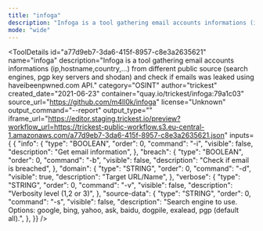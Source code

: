 ```yaml
---
title: "infoga"
description: "Infoga is a tool gathering email accounts informations (ip,hostname,country,...) from different public source (search engines, pgp key servers and shodan) and check if emails was leaked using haveibeenpwned.com API."
mode: "wide"
---
```



<ToolDetails
  id="a77d9eb7-3da6-415f-8957-c8e3a2635621"
  name="infoga"
  description="Infoga is a tool gathering email accounts informations (ip,hostname,country,...) from different public source (search engines, pgp key servers and shodan) and check if emails was leaked using haveibeenpwned.com API."
  category="OSINT"
  author="trickest"
  created_date="2021-06-23"
  container="quay.io/trickest/infoga:79a1c03"
  source_url="https://github.com/m4ll0k/infoga"
  license="Unknown"
  output_command="--report"
  output_type=""
  iframe_url="https://editor.staging.trickest.io/preview?workflow_url=https://trickest-public-workflow.s3.eu-central-1.amazonaws.com/a77d9eb7-3da6-415f-8957-c8e3a2635621.json"
  inputs={ {
  "info": {
    "type": "BOOLEAN",
    "order": 0,
    "command": "-i",
    "visible": false,
    "description": "Get email information",
  },
  "breach": {
    "type": "BOOLEAN",
    "order": 0,
    "command": "-b",
    "visible": false,
    "description": "Check if email is breached",
  },
  "domain": {
    "type": "STRING",
    "order": 0,
    "command": "-d",
    "visible": true,
    "description": "Target URL/Name",
  },
  "verbose": {
    "type": "STRING",
    "order": 0,
    "command": "-v",
    "visible": false,
    "description": "Verbosity level (1,2 or 3)",
  },
  "source-data": {
    "type": "STRING",
    "order": 0,
    "command": "-s",
    "visible": false,
    "description": "Search engine to use. Options: google, bing, yahoo, ask, baidu, dogpile, exalead, pgp (default all).",
  },
}}
/>